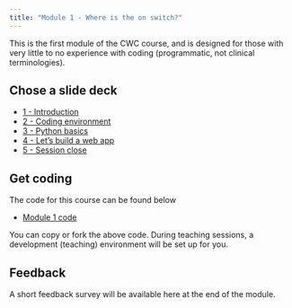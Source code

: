 ```yaml
---
title: "Module 1 - Where is the on switch?"
---
```


This is the first module of the CWC course, and is designed for those with very little to no experience with coding (programmatic, not clinical terminologies).

## Chose a slide deck

<ul>
  <li><a href="1-introduction.html" target="_blank">1 - Introduction</a></li>
  <li><a href="2-coding-environment.html" target="_blank">2 - Coding environment</a></li>
  <li><a href="3-python-basics.html" target="_blank">3 - Python basics</a></li>
  <li><a href="4-lets-build.html" target="_blank">4 - Let's build a web app</a></li>
  <li><a href="5-session-close.html" target="_blank">5 - Session close</a></li>
</ul>

## Get coding

The code for this course can be found below
<ul>
  <li><a href="https://github.com/letsdodigital/learn-python/tree/main/modules/module-1" target="_blank">Module 1 code</a></li>
</ul>

You can copy or fork the above code. During teaching sessions, a development (teaching) environment will be set up for you.

## Feedback

A short feedback survey will be available here at the end of the module.

<!--<script src="https://www.cognitoforms.com/f/seamless.js" data-key="elpaTpPHb0yyqTG9uLoqOw" data-form="2"></script>-->